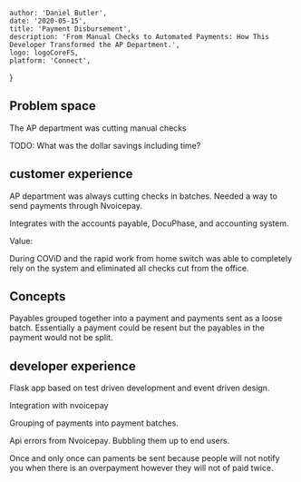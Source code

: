 
    author: 'Daniel Butler',
    date: '2020-05-15',
    title: 'Payment Disbursement',
    description: 'From Manual Checks to Automated Payments: How This Developer Transformed the AP Department.',
    logo: logoCoreFS,
    platform: 'Connect',
}


## Problem space 

The AP department was cutting manual checks

TODO: What was the dollar savings including time?

## customer experience
AP department was always cutting checks in batches. Needed a way to send payments through Nvoicepay. 

Integrates with the accounts payable, DocuPhase, and accounting system. 

Value:

During COViD and the rapid work from home switch was able to completely rely on the system and eliminated all checks cut from the office. 

## Concepts
Payables grouped together into a payment and payments sent as a loose batch. Essentially a payment could be resent but the payables in the payment would not be split. 



## developer experience

Flask app based on test driven development and event driven design. 

Integration with nvoicepay

Grouping of payments into payment batches. 

Api errors from Nvoicepay. Bubbling them up to end users. 

Once and only once can paments be sent because people will not notify you when there is an overpayment however they will not of paid twice. 

